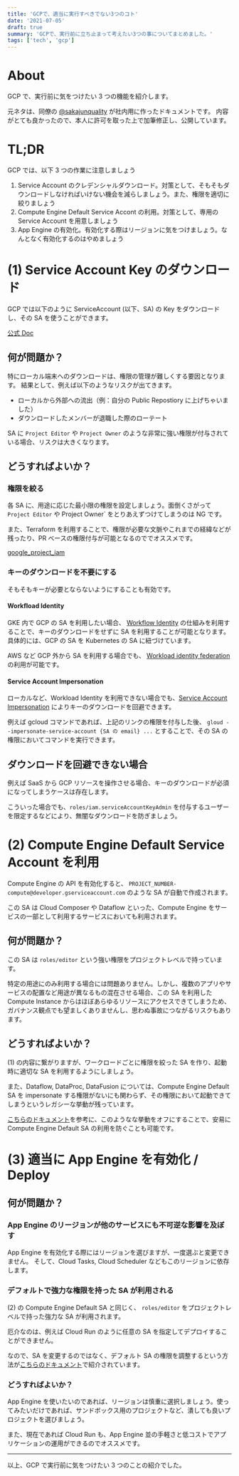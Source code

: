 ```yaml
---
title: 'GCPで、適当に実行すべきでない3つのコト'
date: '2021-07-05'
draft: true
summary: 'GCPで、実行前に立ち止まって考えたい3つの事についてまとめました。'
tags: ['tech', 'gcp']
---
```


# About

GCP で、実行前に気をつけたい 3 つの機能を紹介します。

元ネタは、同僚の [@sakajunquality](https://twitter.com/sakajunquality) が社内用に作ったドキュメントです。
内容がとても良かったので、本人に許可を取った上で加筆修正し、公開しています。

# TL;DR

GCP では、以下 3 つの作業に注意しましょう

1. Service Account のクレデンシャルダウンロード。対策として、そもそもダウンロードしなければいけない機会を減らしましょう。また、権限を適切に絞りましょう
2. Compute Engine Default Service Accont の利用。対策として、専用の Service Account を用意しましょう
3. App Engine の有効化。有効化する際はリージョンに気をつけましょう。なんとなく有効化するのはやめましょう

# (1) Service Account Key のダウンロード

GCP では以下のように ServiceAccount (以下、SA) の Key をダウンロードし、その SA を使うことができます。

[公式 Doc](https://cloud.google.com/iam/docs/creating-managing-service-account-keys#creating_service_account_keys)

## 何が問題か？

特にローカル端末へのダウンロードは、権限の管理が難しくする要因となります。
結果として、例えば以下のようなリスクが出てきます。

- ローカルから外部への流出（例：自分の Public Repostiory に上げちゃいました）
- ダウンロードしたメンバーが退職した際のローテート

SA に `Project Editor` や `Project Owner` のような非常に強い権限が付与されている場合、リスクは大きくなります。

## どうすればよいか？

### 権限を絞る

各 SA に、用途に応じた最小限の権限を設定しましょう。面倒くさがって `Project Editor` や Project Owner` をとりあえずつけてしまうのは NG です。

また、Terraform を利用することで、権限が必要な文脈やこれまでの経緯などが残ったり、PR ベースの権限付与が可能となるのででオススメです。

[google_project_iam](https://registry.terraform.io/providers/hashicorp/google/latest/docs/resources/google_project_iam)

### キーのダウンロードを不要にする

そもそもキーが必要とならないようにすることも有効です。

#### Workfload Identity

GKE 内で GCP の SA を利用したい場合、 [Workflow Identity](https://cloud.google.com/kubernetes-engine/docs/how-to/workload-identity) の仕組みを利用することで、キーのダウンロードをせずに SA を利用することが可能となります。具体的には、GCP の SA を Kubernetes の SA に紐づけています。

AWS など GCP 外から SA を利用する場合でも、 [Workload identity federation](https://cloud.google.com/iam/docs/workload-identity-federation) の利用が可能です。

#### Service Account Impersonation

ローカルなど、Workload Identity を利用できない場合でも、[Service Account Impersonation](https://cloud.google.com/iam/docs/impersonating-service-accounts) によりキーのダウンロードを回避できます。

例えば gcloud コマンドであれば、上記のリンクの権限を付与した後、 `gloud --impersonate-service-account {SA の email} ...` とすることで、その SA の権限においてコマンドを実行できます。

## ダウンロードを回避できない場合

例えば SaaS から GCP リソースを操作させる場合、キーのダウンロードが必須になってしまうケースは存在します。

こういった場合でも、`roles/iam.serviceAccountKeyAdmin` を付与するユーザーを限定するなどにより、無闇なダウンロードを防ぎましょう。

# (2) Compute Engine Default Service Account を利用

Compute Engine の API を有効化すると、 `PROJECT_NUMBER-compute@developer.gserviceaccount.com` のような SA が自動で作成されます。

この SA は Cloud Composer や Dataflow といった、Compute Engine をサービスの一部として利用するサービスにおいても利用されます。

## 何が問題か？

この SA は `roles/editor` という強い権限をプロジェクトレベルで持っています。

特定の用途にのみ利用する場合には問題ありません。しかし、複数のアプリやサービスの配置など用途が異なるもの混在させる場合、この SA を利用した Compute Instance からはほぼあらゆるリソースにアクセスできてしまうため、ガバナンス観点でも望ましくありませんし、思わぬ事故につながるリスクもあります。

## どうすればよいか？

(1) の内容に繋がりますが、ワークロードごとに権限を絞った SA を作り、起動時に適切な SA を利用するようにしましょう。

また、Dataflow, DataProc, DataFusion については、Compute Engine Default SA を impersonate する権限がないにも関わらず、その権限において起動できてしまうというレガシーな挙動が残っています。

[こちらのドキュメント](https://cloud.google.com/iam/docs/service-accounts-actas#dataproc-dataflow-datafusion)を参考に、このようなな挙動をオフにすることで、安易に Compute Engine Default SA の利用を防ぐことも可能です。

# (3) 適当に App Engine を有効化 / Deploy

## 何が問題か？

### App Engine のリージョンが他のサービスにも不可逆な影響を及ぼす

App Engine を有効化する際にはリージョンを選びますが、一度選ぶと変更できません。
そして、Cloud Tasks, Cloud Scheduler などもこのリージョンに依存します。

### デフォルトで強力な権限を持った SA が利用される

(2) の Compute Engine Default SA と同じく、 `roles/editor` をプロジェクトレベルで持った強力な SA が利用されます。

厄介なのは、例えば Cloud Run のように任意の SA を指定してデプロイすることができません。

なので、SA を変更するのではなく、デフォルト SA の権限を調整するという方法が[こちらのドキュメント](https://cloud.google.com/appengine/docs/standard/python3/service-account)で紹介されています。

### どうすればよいか？

App Engine を使いたいのであれば、リージョンは慎重に選択しましょう。使ってみたいだけであれば、サンドボックス用のプロジェクトなど、潰しても良いプロジェクトを選びましょう。

また、現在であれば Cloud Run も、App Engine 並の手軽さと低コストでアプリケーションの運用ができるのでオススメです。

---

以上、GCP で実行前に気をつけたい 3 つのことの紹介でした。

